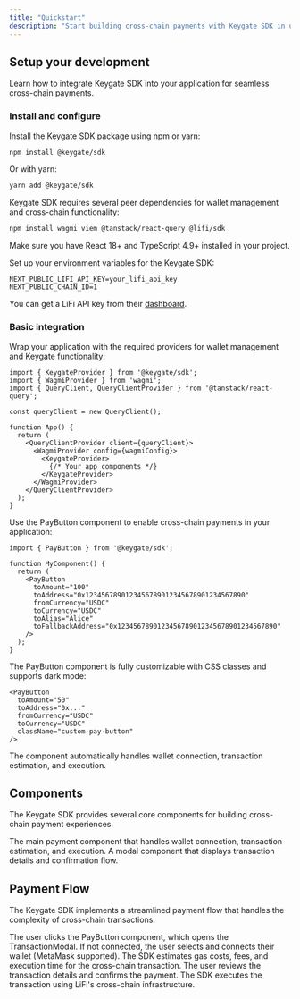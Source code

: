 ```yaml
---
title: "Quickstart"
description: "Start building cross-chain payments with Keygate SDK in under 5 minutes"
---
```


## Setup your development

Learn how to integrate Keygate SDK into your application for seamless cross-chain payments.

### Install and configure

Install the Keygate SDK package using npm or yarn:

```bash
npm install @keygate/sdk
```

Or with yarn:

```bash
yarn add @keygate/sdk
```

Keygate SDK requires several peer dependencies for wallet management and cross-chain functionality:

```bash
npm install wagmi viem @tanstack/react-query @lifi/sdk
```

Make sure you have React 18\+ and TypeScript 4.9\+ installed in your project.

Set up your environment variables for the Keygate SDK:

```env
NEXT_PUBLIC_LIFI_API_KEY=your_lifi_api_key
NEXT_PUBLIC_CHAIN_ID=1
```

You can get a LiFi API key from their [dashboard](https://li.fi/).

### Basic integration

Wrap your application with the required providers for wallet management and Keygate functionality:

```tsx
import { KeygateProvider } from '@keygate/sdk';
import { WagmiProvider } from 'wagmi';
import { QueryClient, QueryClientProvider } from '@tanstack/react-query';

const queryClient = new QueryClient();

function App() {
  return (
    <QueryClientProvider client={queryClient}>
      <WagmiProvider config={wagmiConfig}>
        <KeygateProvider>
          {/* Your app components */}
        </KeygateProvider>
      </WagmiProvider>
    </QueryClientProvider>
  );
}
```

Use the PayButton component to enable cross-chain payments in your application:

```tsx
import { PayButton } from '@keygate/sdk';

function MyComponent() {
  return (
    <PayButton
      toAmount="100"
      toAddress="0x1234567890123456789012345678901234567890"
      fromCurrency="USDC"
      toCurrency="USDC"
      toAlias="Alice"
      toFallbackAddress="0x1234567890123456789012345678901234567890"
    />
  );
}
```

The PayButton component is fully customizable with CSS classes and supports dark mode:

```tsx
<PayButton
  toAmount="50"
  toAddress="0x..."
  fromCurrency="USDC"
  toCurrency="USDC"
  className="custom-pay-button"
/>
```

The component automatically handles wallet connection, transaction estimation, and execution.

## Components

The Keygate SDK provides several core components for building cross-chain payment experiences.

<CardGroup cols={2}>
  <Card title="PayButton" icon="credit-card" href="/components/pay-button">
    The main payment component that handles wallet connection, transaction estimation, and execution.
  </Card>
  <Card title="TransactionModal" icon="window" href="/components/transaction-modal">
    A modal component that displays transaction details and confirmation flow.
  </Card>
</CardGroup>

## Payment Flow

The Keygate SDK implements a streamlined payment flow that handles the complexity of cross-chain transactions:

<Steps>
  <Step title="User clicks PayButton">
    The user clicks the PayButton component, which opens the TransactionModal.
  </Step>
  <Step title="Wallet connection">
    If not connected, the user selects and connects their wallet (MetaMask supported).
  </Step>
  <Step title="Transaction estimation">
    The SDK estimates gas costs, fees, and execution time for the cross-chain transaction.
  </Step>
  <Step title="User confirmation">
    The user reviews the transaction details and confirms the payment.
  </Step>
  <Step title="Cross-chain execution">
    The SDK executes the transaction using LiFi's cross-chain infrastructure.
  </Step>
</Steps>